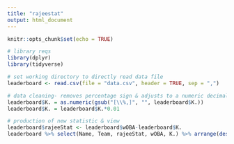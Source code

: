 ---
title: "rajeestat"
output: html_document
---

```{r setup, include=FALSE}
knitr::opts_chunk$set(echo = TRUE)
```

```{r rajeestat}
# library reqs
library(dplyr)
library(tidyverse)

# set working directory to directly read data file
leaderboard <- read.csv(file = "data.csv", header = TRUE, sep = ",")

# data cleaning- removes percentage sign & adjusts to a numeric decimal
leaderboard$K. = as.numeric(gsub("[\\%,]", "", leaderboard$K.))
leaderboard$K. = leaderboard$K.*0.01

# production of new statistic & view
leaderboard$rajeeStat <- leaderboard$wOBA-leaderboard$K.
leaderboard %>% select(Name, Team, rajeeStat, wOBA, K.) %>% arrange(desc(rajeeStat))
```
